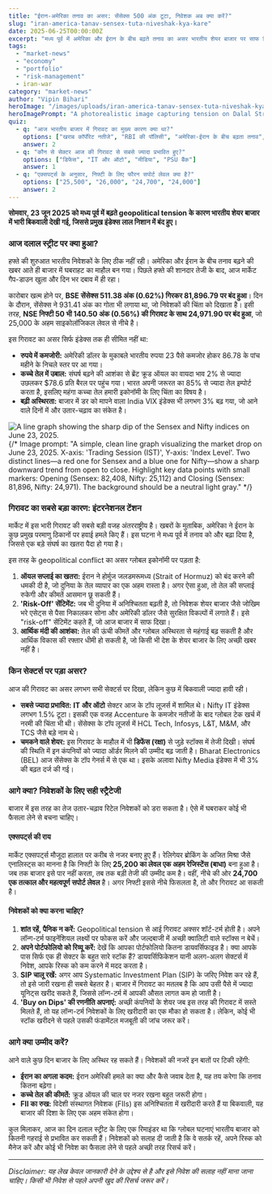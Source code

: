 ```yaml
---
title: "ईरान-अमेरिका तनाव का असर: सेंसेक्स 500 अंक टूटा, निवेशक अब क्या करें?"
slug: "iran-america-tanav-sensex-tuta-niveshak-kya-kare"
date: 2025-06-25T00:00:00Z
excerpt: "मध्य पूर्व में अमेरिका और ईरान के बीच बढ़ते तनाव का असर भारतीय शेयर बाजार पर साफ दिखा। सेंसेक्स 500 से ज्यादा अंक लुढ़क गया और निफ्टी 25,000 के नीचे आ गया। इस आर्टिकल में हम जानेंगे कि बाजार क्यों गिरा, इसका क्या असर हुआ और ऐसे में आपको क्या कदम उठाने चाहिए।"
tags:
  - "market-news"
  - "economy"
  - "portfolio"
  - "risk-management"
  - iran-war
category: "market-news"
author: "Vipin Bihari"
heroImage: "/images/uploads/iran-america-tanav-sensex-tuta-niveshak-kya-kare/hero-image.jpg"
heroImagePrompt: "A photorealistic image capturing tension on Dalal Street. The iconic bronze bull statue stands before the BSE building, its surface reflecting red, downward-trending stock tickers. The sky above is dark and stormy, with the subtle silhouette of military jets symbolizing the US-Iran conflict. The atmosphere is tense and uncertain, with dramatic, low-angle lighting highlighting the bull's concerned expression and the ominous market data. Text on screen: 'Tension on the Street'."
quiz:
  - q: "आज भारतीय बाजार में गिरावट का मुख्य कारण क्या था?"
    options: ["खराब कॉर्पोरेट नतीजे", "RBI की पॉलिसी", "अमेरिका-ईरान के बीच बढ़ता तनाव", "मानसून की देरी"]
    answer: 2
  - q: "कौन से सेक्टर आज की गिरावट से सबसे ज्यादा प्रभावित हुए?"
    options: ["डिफेंस", "IT और ऑटो", "मीडिया", "PSU बैंक"]
    answer: 1
  - q: "एक्सपर्ट्स के अनुसार, निफ्टी के लिए फौरन सपोर्ट लेवल क्या है?"
    options: ["25,500", "26,000", "24,700", "24,000"]
    answer: 2
---
```


**सोमवार, 23 जून 2025 को मध्य पूर्व में बढ़ते geopolitical tension के कारण भारतीय शेयर बाजार में भारी बिकवाली देखी गई, जिससे प्रमुख इंडेक्स लाल निशान में बंद हुए।**

### आज दलाल स्ट्रीट पर क्या हुआ?

हफ्ते की शुरुआत भारतीय निवेशकों के लिए ठीक नहीं रही। अमेरिका और ईरान के बीच तनाव बढ़ने की खबर आते ही बाजार में घबराहट का माहौल बन गया। पिछले हफ्ते की शानदार तेजी के बाद, आज मार्केट गैप-डाउन खुला और दिन भर दबाव में ही रहा।

कारोबार खत्म होने पर, **BSE सेंसेक्स 511.38 अंक (0.62%) गिरकर 81,896.79 पर बंद हुआ**। दिन के दौरान, सेंसेक्स ने 931.41 अंक का गोता भी लगाया था, जो निवेशकों की चिंता को दिखाता है। इसी तरह, **NSE निफ्टी 50 भी 140.50 अंक (0.56%) की गिरावट के साथ 24,971.90 पर बंद हुआ**, जो 25,000 के अहम साइकोलॉजिकल लेवल से नीचे है।

इस गिरावट का असर सिर्फ इंडेक्स तक ही सीमित नहीं था:
*   **रुपये में कमजोरी:** अमेरिकी डॉलर के मुकाबले भारतीय रुपया 23 पैसे कमजोर होकर 86.78 के पांच महीने के निचले स्तर पर आ गया।
*   **कच्चे तेल में उबाल:** संघर्ष बढ़ने की आशंका से ब्रेंट क्रूड ऑयल का वायदा भाव 2% से ज्यादा उछलकर $78.6 प्रति बैरल पर पहुंच गया। भारत अपनी जरूरत का 85% से ज्यादा तेल इम्पोर्ट करता है, इसलिए महंगा कच्चा तेल हमारी इकोनॉमी के लिए चिंता का विषय है।
*   **बढ़ी अस्थिरता:** बाजार में डर को मापने वाला India VIX इंडेक्स भी लगभग 3% बढ़ गया, जो आने वाले दिनों में और उतार-चढ़ाव का संकेत है।

![A line graph showing the sharp dip of the Sensex and Nifty indices on June 23, 2025.](/images/uploads/iran-america-tanav-sensex-tuta-niveshak-kya-kare/in-content-chart.jpg)
{/* Image prompt: "A simple, clean line graph visualizing the market drop on June 23, 2025. X-axis: 'Trading Session (IST)', Y-axis: 'Index Level'. Two distinct lines—a red one for Sensex and a blue one for Nifty—show a sharp downward trend from open to close. Highlight key data points with small markers: Opening (Sensex: 82,408, Nifty: 25,112) and Closing (Sensex: 81,896, Nifty: 24,971). The background should be a neutral light gray." */}

### गिरावट का सबसे बड़ा कारण: इंटरनेशनल टेंशन

मार्केट में इस भारी गिरावट की सबसे बड़ी वजह अंतरराष्ट्रीय है। खबरों के मुताबिक, अमेरिका ने ईरान के कुछ प्रमुख परमाणु ठिकानों पर हवाई हमले किए हैं। इस घटना ने मध्य पूर्व में तनाव को और बढ़ा दिया है, जिससे एक बड़े संघर्ष का खतरा पैदा हो गया है।

इस तरह के geopolitical conflict का असर ग्लोबल इकोनॉमी पर पड़ता है:
1.  **ऑयल सप्लाई का खतरा:** ईरान ने होर्मुज जलडमरूमध्य (Strait of Hormuz) को बंद करने की धमकी दी है, जो दुनिया के तेल व्यापार का एक अहम रास्ता है। अगर ऐसा हुआ, तो तेल की सप्लाई रुकेगी और कीमतें आसमान छू सकती हैं।
2.  **'Risk-Off' सेंटिमेंट:** जब भी दुनिया में अनिश्चितता बढ़ती है, तो निवेशक शेयर बाजार जैसे जोखिम भरे एसेट्स से पैसा निकालकर सोना और अमेरिकी डॉलर जैसे सुरक्षित विकल्पों में लगाते हैं। इसे "risk-off" सेंटिमेंट कहते हैं, जो आज बाजार में साफ दिखा।
3.  **आर्थिक मंदी की आशंका:** तेल की ऊंची कीमतें और ग्लोबल अस्थिरता से महंगाई बढ़ सकती है और आर्थिक विकास की रफ्तार धीमी हो सकती है, जो किसी भी देश के शेयर बाजार के लिए अच्छी खबर नहीं है।

### किन सेक्टर्स पर पड़ा असर?

आज की गिरावट का असर लगभग सभी सेक्टर्स पर दिखा, लेकिन कुछ में बिकवाली ज्यादा हावी रही।

*   **सबसे ज्यादा प्रभावित:** **IT और ऑटो** सेक्टर आज के टॉप लूजर्स में शामिल थे। Nifty IT इंडेक्स लगभग 1.5% टूटा। इसकी एक वजह Accenture के कमजोर नतीजों के बाद ग्लोबल टेक खर्च में नरमी की चिंता भी थी। सेंसेक्स के टॉप लूजर्स में HCL Tech, Infosys, L&T, M&M, और TCS जैसे बड़े नाम थे।
*   **चमकने वाले शेयर:** इस गिरावट के माहौल में भी **डिफेंस (रक्षा)** से जुड़े स्टॉक्स में तेजी दिखी। संघर्ष की स्थिति में इन कंपनियों को ज्यादा ऑर्डर मिलने की उम्मीद बढ़ जाती है। Bharat Electronics (BEL) आज सेंसेक्स के टॉप गेनर्स में से एक था। इसके अलावा Nifty Media इंडेक्स में भी 3% की बढ़त दर्ज की गई।

### आगे क्या? निवेशकों के लिए सही स्ट्रैटेजी

बाजार में इस तरह का तेज उतार-चढ़ाव रिटेल निवेशकों को डरा सकता है। ऐसे में घबराकर कोई भी फैसला लेने से बचना चाहिए।

#### एक्सपर्ट्स की राय
मार्केट एक्सपर्ट्स मौजूदा हालात पर करीब से नजर बनाए हुए हैं। रेलिगेयर ब्रोकिंग के अजित मिश्रा जैसे एनालिस्ट्स का मानना है कि निफ्टी के लिए **25,200 का लेवल एक अहम रेजिस्टेंस (बाधा)** बना हुआ है। जब तक बाजार इसे पार नहीं करता, तब तक बड़ी तेजी की उम्मीद कम है। वहीं, नीचे की ओर **24,700 एक तत्काल और महत्वपूर्ण सपोर्ट लेवल** है। अगर निफ्टी इससे नीचे फिसलता है, तो और गिरावट आ सकती है।

#### निवेशकों को क्या करना चाहिए?
1.  **शांत रहें, पैनिक न करें:** Geopolitical tension से आई गिरावट अक्सर शॉर्ट-टर्म होती है। अपने लॉन्ग-टर्म फाइनेंशियल लक्ष्यों पर फोकस करें और जल्दबाजी में अच्छी क्वालिटी वाले स्टॉक्स न बेचें।
2.  **अपने पोर्टफोलियो को रिव्यू करें:** देखें कि आपका पोर्टफोलियो कितना डायवर्सिफाइड है। क्या आपके पास सिर्फ एक ही सेक्टर के बहुत सारे स्टॉक हैं? डायवर्सिफिकेशन यानी अलग-अलग सेक्टर्स में निवेश, आपके रिस्क को कम करने में मदद करता है।
3.  **SIP चालू रखें:** अगर आप Systematic Investment Plan (SIP) के जरिए निवेश कर रहे हैं, तो इसे जारी रखना ही सबसे बेहतर है। बाजार में गिरावट का मतलब है कि आप उसी पैसे में ज्यादा यूनिट्स खरीद सकते हैं, जिससे लॉन्ग-टर्म में आपकी औसत लागत कम हो जाती है।
4.  **'Buy on Dips' की रणनीति अपनाएं:** अच्छी कंपनियों के शेयर जब इस तरह की गिरावट में सस्ते मिलते हैं, तो यह लॉन्ग-टर्म निवेशकों के लिए खरीदारी का एक मौका हो सकता है। लेकिन, कोई भी स्टॉक खरीदने से पहले उसकी फंडामेंटल मजबूती की जांच जरूर करें।

### आगे क्या उम्मीद करें?
आने वाले कुछ दिन बाजार के लिए अस्थिर रह सकते हैं। निवेशकों की नजरें इन बातों पर टिकी रहेंगी:
*   **ईरान का अगला कदम:** ईरान अमेरिकी हमले का क्या और कैसे जवाब देता है, यह तय करेगा कि तनाव कितना बढ़ेगा।
*   **कच्चे तेल की कीमतें:** क्रूड ऑयल की चाल पर नजर रखना बहुत जरूरी होगा।
*   **FII का रुख:** विदेशी संस्थागत निवेशक (FIIs) इस अनिश्चितता में खरीदारी करते हैं या बिकवाली, यह बाजार की दिशा के लिए एक अहम संकेत होगा।

कुल मिलाकर, आज का दिन दलाल स्ट्रीट के लिए एक रिमाइंडर था कि ग्लोबल घटनाएं भारतीय बाजार को कितनी गहराई से प्रभावित कर सकती हैं। निवेशकों को सलाह दी जाती है कि वे सतर्क रहें, अपने रिस्क को मैनेज करें और कोई भी निवेश का फैसला लेने से पहले अच्छी तरह रिसर्च करें।

---
*Disclaimer: यह लेख केवल जानकारी देने के उद्देश्य से है और इसे निवेश की सलाह नहीं माना जाना चाहिए। किसी भी निवेश से पहले अपनी खुद की रिसर्च जरूर करें।*